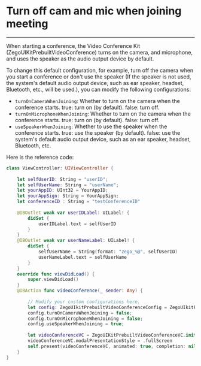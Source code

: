 # Turn off cam and mic when joining meeting

- - -

When starting a conference, the Video Conference Kit (ZegoUIKitPrebuiltVideoConference) turns on the camera, and microphone, and uses the speaker as the audio output device by default.

To change this default configuration, for example, turn off the camera when you start a conference or don't use the speaker (If the speaker is not used, the system's default audio output device, such as ear speaker, headset, Bluetooth, etc., will be used.), you can modify the following configurations:

- `turnOnCameraWhenJoining`: Whether to turn on the camera when the conference starts. true: turn on (by default). false: turn off. 
- `turnOnMicrophoneWhenJoining`: Whether to turn on the camera when the conference starts. true: turn on (by default). false: turn off. 
- `useSpeakerWhenJoining`: Whether to use the speaker when the conference starts. true: use the speaker (by default). false: use the system's default audio output device, such as an ear speaker, headset, Bluetooth, etc.

Here is the reference code:

```swift {26-29}
class ViewController: UIViewController {
    
    let selfUserID: String = "userID";
    let selfUserName: String = "userName";
    let yourAppID: UInt32 = YourAppID;
    let yourAppSign: String = YourAppSign;
    let conferenceID : String = "testConferenceID"
    
    @IBOutlet weak var userIDLabel: UILabel! {
        didSet {
            userIDLabel.text = selfUserID
        }
    }
    @IBOutlet weak var userNameLabel: UILabel! {
        didSet {
            selfUserName = String(format: "zego_%@", selfUserID)
            userNameLabel.text = selfUserName
        }
    }
    override func viewDidLoad() {
        super.viewDidLoad()
    }
    @IBAction func videoConference(_ sender: Any) {
        
        // Modify your custom configurations here.
        let config: ZegoUIkitPrebuiltVideoConferenceConfig = ZegoUIkitPrebuiltVideoConferenceConfig()
        config.turnOnCameraWhenJoining = false;
        config.turnOnMicrophoneWhenJoining = false;
        config.useSpeakerWhenJoining = true;
        
        let videoConferenceVC = ZegoUIKitPrebuiltVideoConferenceVC.init(yourAppID, appSign: yourAppSign, userID: selfUserID, userName: self.selfUserName ?? "", conferenceID: conferenceID, config: config)
        videoConferenceVC.modalPresentationStyle = .fullScreen
        self.present(videoConferenceVC, animated: true, completion: nil)
    }
}
```

